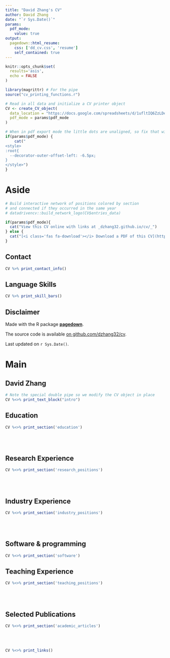 ```yaml
---
title: "David Zhang's CV"
author: David Zhang
date: "`r Sys.Date()`"
params:
  pdf_mode:
    value: true
output:
  pagedown::html_resume:
    css: ['dd_cv.css', 'resume']
    self_contained: true
---
```


```r
knitr::opts_chunk$set(
  results='asis', 
  echo = FALSE
)

library(magrittr) # For the pipe
source("cv_printing_functions.r")

# Read in all data and initialize a CV printer object
CV <- create_CV_object(
  data_location = "https://docs.google.com/spreadsheets/d/1ufltIQ6ZzLDeDQ6oDjuCuRIZdx95Zn0YNomXwMELG24/edit?usp=sharing",  
  pdf_mode = params$pdf_mode
)

```


```r
# When in pdf export mode the little dots are unaligned, so fix that with some conditional CSS.
if(params$pdf_mode) {
    cat("
<style>
:root{
  --decorator-outer-offset-left: -6.5px;
}
</style>")
}
```


Aside
================================================================================

```r
# Build interactive network of positions colored by section
# and connected if they occurred in the same year
# datadrivencv::build_network_logo(CV$entries_data)
```


```r
if(params$pdf_mode){
  cat("View this CV online with links at _dzhang32.github.io/cv/_")
} else {
  cat("[<i class='fas fa-download'></i> Download a PDF of this CV](https://github.com/dzhang32/cv/raw/main/dz_cv.pdf)")
}
```

Contact {#contact}
--------------------------------------------------------------------------------

```r
CV %>% print_contact_info()
```



Language Skills {#skills}
--------------------------------------------------------------------------------

```r
CV %>% print_skill_bars()
```



Disclaimer {#disclaimer}
--------------------------------------------------------------------------------

Made with the R package [**pagedown**](https://github.com/rstudio/pagedown). 

The source code is available [on github.com/dzhang32/cv](https://github.com/dzhang32/cv).

Last updated on `r Sys.Date()`.


Main
================================================================================

David Zhang {#title}
--------------------------------------------------------------------------------

```r
# Note the special double pipe so we modify the CV object in place
CV %<>% print_text_block("intro") 
```


Education {data-icon=graduation-cap data-concise=true}
--------------------------------------------------------------------------------

```r

CV %<>% print_section('education')
```

<br>
<br>

Research Experience {data-icon=laptop}
--------------------------------------------------------------------------------

```r

CV %<>% print_section('research_positions')

```

<br>
<br>

Industry Experience {data-icon=suitcase}
--------------------------------------------------------------------------------

```r
CV %<>% print_section('industry_positions')
```

<br>
<br>

Software & programming {data-icon=chart-line}
--------------------------------------------------------------------------------

```r
CV %<>% print_section('software')
```


Teaching Experience {data-icon=chalkboard-teacher}
--------------------------------------------------------------------------------

```r
CV %<>% print_section('teaching_positions')
```

<br>
<br>

Selected Publications {data-icon=book}
--------------------------------------------------------------------------------

```r
CV %<>% print_section('academic_articles')

```

<br>
<br>

```r
CV %<>% print_links()
```

